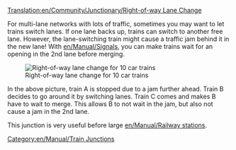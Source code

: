 [[Translation:en/Community/Junctionary/Right-of-way Lane Change]]

{{en/Community/Junctionary/Navigation}}
For multi-lane networks with lots of traffic, sometimes you may want to let trains switch lanes.   If one lane backs up, trains can switch to another free lane.  However, the lane-switching train might cause a traffic jam behind it in the new lane!  With [[en/Manual/Signals]], you can make trains wait for an opening in the 2nd lane before merging.

[[File:en/Community/Junctionary/Right-of-way lane change.png|none|frame|Right-of-way lane change for 10 car trains]]

In the above picture, train A is stopped due to a jam further ahead.  Train B decides to go around it by switching lanes.  Train C comes and makes B have to wait to merge.  This allows B to not wait in the jam, but also not cause a jam in the 2nd lane.

This junction is very useful before large [[en/Manual/Railway station]]s.

[[Category:en/Manual/Train Junctions]]